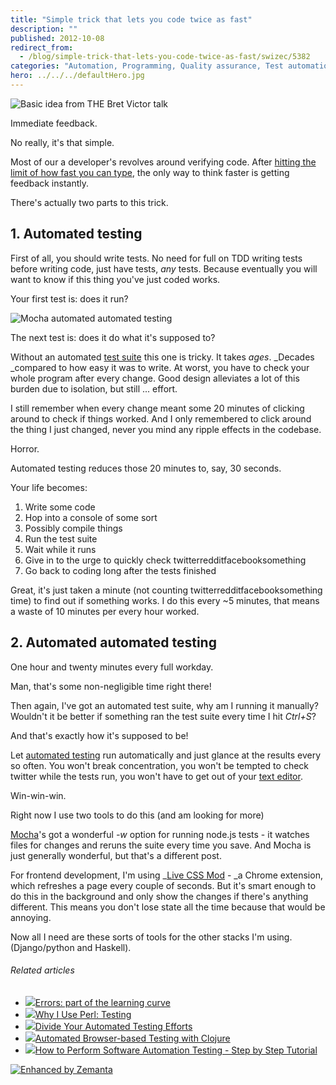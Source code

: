 ```yaml
---
title: "Simple trick that lets you code twice as fast"
description: ""
published: 2012-10-08
redirect_from:
  - /blog/simple-trick-that-lets-you-code-twice-as-fast/swizec/5382
categories: "Automation, Programming, Quality assurance, Test automation, Test suite, Uncategorized"
hero: ../../../defaultHero.jpg
---
```


![Basic idea from THE Bret Victor talk](http://icant.co.uk/talks/h5/pictures/smashingconf/shorterjourney.jpg "Basic idea from THE Bret Victor talk")

Immediate feedback.

No really, it's that simple.

Most of our a developer's revolves around verifying code. After [hitting the limit of how fast you can type](http://swizec.com/blog/ive-hit-a-glass-ceiling-of-coding-productivity-now-what/swizec/5191 "I’ve hit a glass ceiling of coding productivity. Now what?"), the only way to think faster is getting feedback instantly.

There's actually two parts to this trick.

## 1. Automated testing

First of all, you should write tests. No need for full on TDD writing tests before writing code, just have tests, _any_ tests. Because eventually you will want to know if this thing you've just coded works.

Your first test is: does it run?

![Mocha automated automated testing](http://swizec.com/blog/wp-content/uploads/2012/10/mocha-testing.png "Mocha automated automated testing")

The next test is: does it do what it's supposed to?

Without an automated [test suite](http://en.wikipedia.org/wiki/Test_suite "Test suite") this one is tricky. It takes _ages_. \_Decades \_compared to how easy it was to write. At worst, you have to check your whole program after every change. Good design alleviates a lot of this burden due to isolation, but still ... effort.

I still remember when every change meant some 20 minutes of clicking around to check if things worked. And I only remembered to click around the thing I just changed, never you mind any ripple effects in the codebase.

Horror.

Automated testing reduces those 20 minutes to, say, 30 seconds.

Your life becomes:

1.  Write some code
2.  Hop into a console of some sort
3.  Possibly compile things
4.  Run the test suite
5.  Wait while it runs
6.  Give in to the urge to quickly check twitterredditfacebooksomething
7.  Go back to coding long after the tests finished

Great, it's just taken a minute (not counting twitterredditfacebooksomething time) to find out if something works. I do this every ~5 minutes, that means a waste of 10 minutes per every hour worked.

## 2. Automated automated testing

One hour and twenty minutes every full workday.

Man, that's some non-negligible time right there!

Then again, I've got an automated test suite, why am I running it manually? Wouldn't it be better if something ran the test suite every time I hit _Ctrl+S_?

And that's exactly how it's supposed to be!

Let [automated testing](http://en.wikipedia.org/wiki/Test_automation "Test automation") run automatically and just glance at the results every so often. You won't break concentration, you won't be tempted to check twitter while the tests run, you won't have to get out of your [text editor](http://en.wikipedia.org/wiki/Text_editor "Text editor").

Win-win-win.

Right now I use two tools to do this (and am looking for more)

[Mocha](http://visionmedia.github.com/mocha/)'s got a wonderful _-w_ option for running node.js tests - it watches files for changes and reruns the suite every time you save. And Mocha is just generally wonderful, but that's a different post.

For frontend development, I'm using \_[Live CSS Mod](https://chrome.google.com/webstore/detail/live-css-mod/pcfngkdgaccedbamgamojgomaibafdcg) - \_a Chrome extension, which refreshes a page every couple of seconds. But it's smart enough to do this in the background and only show the changes if there's anything different. This means you don't lose state all the time because that would be annoying.

Now all I need are these sorts of tools for the other stacks I'm using. (Django/python and Haskell).

###### Related articles

- [![](http://i.zemanta.com/noimg_124_80_80.jpg)](http://css.dzone.com/articles/errors-part-learning-curve)[Errors: part of the learning curve](http://css.dzone.com/articles/errors-part-learning-curve)
- [![](http://i.zemanta.com/noimg_2_80_80.jpg)](http://www.modernperlbooks.com/mt/2012/08/why-i-use-perl-testing.html)[Why I Use Perl: Testing](http://www.modernperlbooks.com/mt/2012/08/why-i-use-perl-testing.html)
- [![](http://i.zemanta.com/115656693_80_80.jpg)](http://blog.smartbear.com/software-quality/bid/201324/Divide-Your-Automated-Testing-Efforts)[Divide Your Automated Testing Efforts](http://blog.smartbear.com/software-quality/bid/201324/Divide-Your-Automated-Testing-Efforts)
- [![](http://i.zemanta.com/noimg_71_80_80.jpg)](http://corfield.org/blog/post.cfm/automated-browser-based-testing-with-clojure)[Automated Browser-based Testing with Clojure](http://corfield.org/blog/post.cfm/automated-browser-based-testing-with-clojure)
- [![](http://i.zemanta.com/noimg_113_80_80.jpg)](http://www.techwench.com/how-to-perform-software-automation-testing-step-by-step-tutorial/)[How to Perform Software Automation Testing - Step by Step Tutorial](http://www.techwench.com/how-to-perform-software-automation-testing-step-by-step-tutorial/)

[![Enhanced by Zemanta](http://img.zemanta.com/zemified_e.png?x-id=c3e2471f-2e38-487a-a839-306d9e4f87b9)](http://www.zemanta.com/?px "Enhanced by Zemanta")
